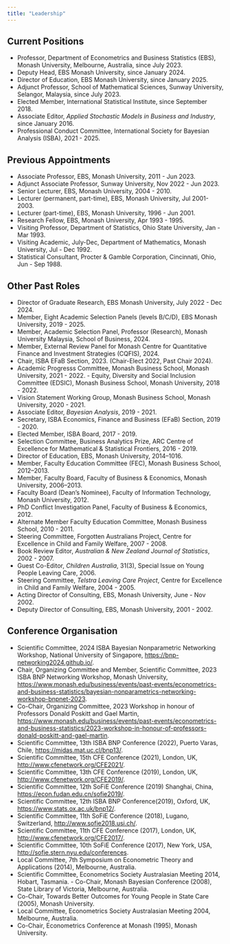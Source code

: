 ```yaml
---
title: "Leadership"
---
```



## Current Positions

- Professor, Department of Econometrics and Business Statistics (EBS), Monash University, Melbourne, Australia, since July 2023.	
- Deputy Head, EBS Monash University, since January 2024.  
- Director of Education, EBS Monash University, since January 2025.  
- Adjunct Professor, School of Mathematical Sciences, Sunway University, Selangor, Malaysia, since July 2023.  
- Elected Member, International Statistical Institute, since September 2018.  
- Associate Editor, *Applied Stochastic Models in Business and Industry*, since January 2016.  
- Professional Conduct Committee, International Society for Bayesian Analysis (ISBA), 2021 - 2025.   

## Previous Appointments

- Associate Professor, EBS, Monash University, 2011 - Jun 2023.  
- Adjunct Associate Professor, Sunway University, Nov 2022 - Jun 2023.  
- Senior Lecturer, EBS, Monash University, 2004 - 2010.  
- Lecturer (permanent, part-time), EBS, Monash University, Jul 2001-2003.  
- Lecturer (part-time), EBS, Monash University, 1996 - Jun 2001.  
- Research Fellow, EBS, Monash University, Apr 1993 - 1995.  
- Visiting Professor, Department of Statistics, Ohio State University, Jan - Mar 1993.  
- Visiting Academic, July-Dec, Department of Mathematics, Monash University, Jul - Dec 1992.  
- Statistical Consultant, Procter & Gamble Corporation, Cincinnati, Ohio, Jun - Sep 1988.  

## Other Past Roles

- Director of Graduate Research, EBS Monash University, July 2022 - Dec 2024.  
- Member, Eight Academic Selection Panels (levels B/C/D), EBS Monash University, 2019 - 2025.  
- Member, Academic Selection Panel, Professor (Research), Monash University Malaysia, School of Business, 2024.  
- Member, External Review Panel for Monash Centre for Quantitative Finance and Investment Strategies (CQFIS), 2024.  
- Chair, ISBA EFaB Section, 2023. (Chair-Elect 2022, Past Chair 2024).  
- Academic Progresss Committee, Monash Business School, Monash University, 2021 - 2022. - Equity, Diversity and Social Inclusion Committee (EDSIC), Monash Business School, Monash University, 2018 - 2022.  
- Vision Statement Working Group, Monash Business School, Monash University, 2020 - 2021.  
- Associate Editor, *Bayesian Analysis*, 2019 - 2021.  
- Secretary, ISBA Economics, Finance and Business (EFaB) Section, 2019 - 2020.  
- Elected Member, ISBA Board, 2017 - 2019.  
- Selection Committee, Business Analytics Prize, ARC Centre of Excellence for Mathematical & Statistical Frontiers, 2016 - 2019.  
- Director of Education, EBS, Monash University, 2014–1016.  
- Member, Faculty Education Committee (FEC), Monash Business School, 2012–2013.  
- Member, Faculty Board, Faculty of Business & Economics, Monash University, 2006–2013.
- Faculty Board (Dean’s Nominee), Faculty of Information Technology, Monash University, 2012.  
- PhD Conflict Investigation Panel, Faculty of Business & Economics, 2012.  
- Alternate Member Faculty Education Committee, Monash Business School, 2010 - 2011.  
- Steering Committee, Forgotten Australians Project, Centre for Excellence in Child and Family Welfare, 2007 - 2008.  
- Book Review Editor, *Australian & New Zealand Journal of Statistics*, 2002 - 2007.  
- Guest Co-Editor, *Children Australia*, 31(3), Special Issue on Young People Leaving Care, 2006.  
- Steering Committee, *Telstra Leaving Care Project*, Centre for Excellence in Child and Family Welfare, 2004 - 2005.  
- Acting Director of Consulting, EBS, Monash University, June - Nov 2002.  
- Deputy Director of Consulting, EBS, Monash University, 2001 - 2002.  


## Conference Organisation

- Scientific Committee, 2024 ISBA Bayesian Nonparametric Networking Workshop, National University of Singapore, [https://bnp-networking2024.github.io/](https://bnp-networking2024.github.io/).  
- Chair, Organizing Committee and Member, Scientific Committee, 2023 ISBA BNP Networking Workshop, Monash University,  [https://www.monash.edu/business/events/past-events/econometrics-and-business-statistics/bayesian-nonparametrics-networking-workshop-bnpnet-2023](https://www.monash.edu/business/events/past-events/econometrics-and-business-statistics/bayesian-nonparametrics-networking-workshop-bnpnet-2023).  
- Co-Chair, Organizing Committee, 2023 Workshop in honour of Professors Donald Poskitt and Gael Martin,  [https://www.monash.edu/business/events/past-events/econometrics-and-business-statistics/2023-workshop-in-honour-of-professors-donald-poskitt-and-gael-martin](https://www.monash.edu/business/events/past-events/econometrics-and-business-statistics/2023-workshop-in-honour-of-professors-donald-poskitt-and-gael-martin).  
- Scientific Committee, 13th ISBA BNP Conference (2022), Puerto Varas, Chile, [https://midas.mat.uc.cl/bnp13/](https://midas.mat.uc.cl/bnp13/).  
- Scientific Committee, 15th CFE Conference (2021), London, UK, [http://www.cfenetwork.org/CFE2021/](http://www.cfenetwork.org/CFE2021/).  
- Scientific Committee, 13th CFE Conference (2019), London, UK, [http://www.cfenetwork.org/CFE2019/](http://www.cfenetwork.org/CFE2019/).  
- Scientific Committee, 12th SoFiE Conference (2019) Shanghai, China, [https://econ.fudan.edu.cn/sofie2019/](https://econ.fudan.edu.cn/sofie2019/).  
- Scientific Committee, 12th ISBA BNP Conference(2019), Oxford, UK, [https://www.stats.ox.ac.uk/bnp12/](https://www.stats.ox.ac.uk/bnp12/).  
- Scientific Committee, 11th SoFiE Conference (2018), Lugano, Switzerland, [http://www.sofie2018.usi.ch/](http://www.sofie2018.usi.ch/).  
- Scientific Committee, 11th CFE Conference (2017), London, UK, [http://www.cfenetwork.org/CFE2017/](http://www.cfenetwork.org/CFE2017/).  
- Scientific Committee, 10th SoFiE Conference (2017), New York, USA, [http://sofie.stern.nyu.edu/conferences](http://sofie.stern.nyu.edu/conferences).  
- Local Committee, 7th Symposium on Econometric Theory and Applications (2014), Melbourne, Australia.  
- Scientific Committee, Econometrics Society Australasian Meeting 2014, Hobart, Tasmania. - Co-Chair, Monash Bayesian Conference (2008), State Library of Victoria, Melbourne, Australia.  
- Co-Chair, Towards Better Outcomes for Young People in State Care (2005), Monash University.  
- Local Committee, Econometrics Society Australasian Meeting 2004, Melbourne, Australia.  
- Co-Chair, Econometrics Conference at Monash (1995), Monash University.
	
